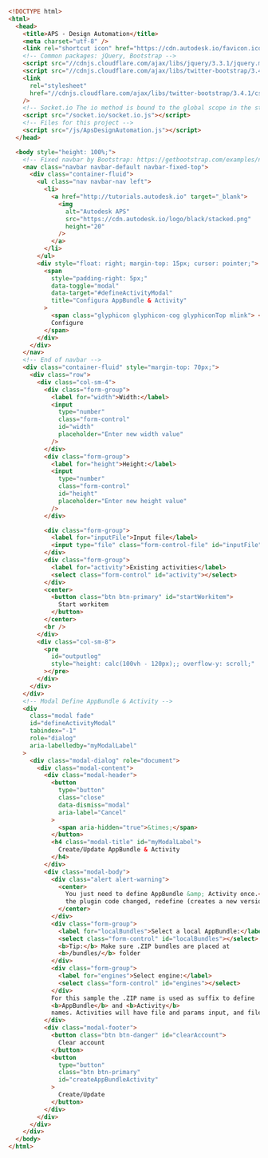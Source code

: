 ```html title=wwwroot/index.html
<!DOCTYPE html>
<html>
  <head>
    <title>APS - Design Automation</title>
    <meta charset="utf-8" />
    <link rel="shortcut icon" href="https://cdn.autodesk.io/favicon.ico" />
    <!-- Common packages: jQuery, Bootstrap -->
    <script src="//cdnjs.cloudflare.com/ajax/libs/jquery/3.3.1/jquery.min.js"></script>
    <script src="//cdnjs.cloudflare.com/ajax/libs/twitter-bootstrap/3.4.1/js/bootstrap.min.js"></script>
    <link
      rel="stylesheet"
      href="//cdnjs.cloudflare.com/ajax/libs/twitter-bootstrap/3.4.1/css/bootstrap.min.css"
    />
    <!-- Socket.io The io method is bound to the global scope in the standalone build-->
    <script src="/socket.io/socket.io.js"></script>
    <!-- Files for this project -->
    <script src="/js/ApsDesignAutomation.js"></script>
  </head>

  <body style="height: 100%;">
    <!-- Fixed navbar by Bootstrap: https://getbootstrap.com/examples/navbar-fixed-top/ -->
    <nav class="navbar navbar-default navbar-fixed-top">
      <div class="container-fluid">
        <ul class="nav navbar-nav left">
          <li>
            <a href="http://tutorials.autodesk.io" target="_blank">
              <img
                alt="Autodesk APS"
                src="https://cdn.autodesk.io/logo/black/stacked.png"
                height="20"
              />
            </a>
          </li>
        </ul>
        <div style="float: right; margin-top: 15px; cursor: pointer;">
          <span
            style="padding-right: 5px;"
            data-toggle="modal"
            data-target="#defineActivityModal"
            title="Configura AppBundle & Activity"
          >
            <span class="glyphicon glyphicon-cog glyphiconTop mlink"> </span>
            Configure
          </span>
        </div>
      </div>
    </nav>
    <!-- End of navbar -->
    <div class="container-fluid" style="margin-top: 70px;">
      <div class="row">
        <div class="col-sm-4">
          <div class="form-group">
            <label for="width">Width:</label>
            <input
              type="number"
              class="form-control"
              id="width"
              placeholder="Enter new width value"
            />
          </div>
          <div class="form-group">
            <label for="height">Height:</label>
            <input
              type="number"
              class="form-control"
              id="height"
              placeholder="Enter new height value"
            />
          </div>

          <div class="form-group">
            <label for="inputFile">Input file</label>
            <input type="file" class="form-control-file" id="inputFile" />
          </div>
          <div class="form-group">
            <label for="activity">Existing activities</label>
            <select class="form-control" id="activity"></select>
          </div>
          <center>
            <button class="btn btn-primary" id="startWorkitem">
              Start workitem
            </button>
          </center>
          <br />
        </div>
        <div class="col-sm-8">
          <pre
            id="outputlog"
            style="height: calc(100vh - 120px);; overflow-y: scroll;"
          ></pre>
        </div>
      </div>
    </div>
    <!-- Modal Define AppBundle & Activity -->
    <div
      class="modal fade"
      id="defineActivityModal"
      tabindex="-1"
      role="dialog"
      aria-labelledby="myModalLabel"
    >
      <div class="modal-dialog" role="document">
        <div class="modal-content">
          <div class="modal-header">
            <button
              type="button"
              class="close"
              data-dismiss="modal"
              aria-label="Cancel"
            >
              <span aria-hidden="true">&times;</span>
            </button>
            <h4 class="modal-title" id="myModalLabel">
              Create/Update AppBundle & Activity
            </h4>
          </div>
          <div class="modal-body">
            <div class="alert alert-warning">
              <center>
                You just need to define AppBundle &amp; Activity once.<br />If
                the plugin code changed, redefine (creates a new version).
              </center>
            </div>
            <div class="form-group">
              <label for="localBundles">Select a local AppBundle:</label>
              <select class="form-control" id="localBundles"></select>
              <b>Tip:</b> Make sure .ZIP bundles are placed at
              <b>/bundles/</b> folder
            </div>
            <div class="form-group">
              <label for="engines">Select engine:</label>
              <select class="form-control" id="engines"></select>
            </div>
            For this sample the .ZIP name is used as suffix to define
            <b>AppBundle</b> and <b>Activity</b>
            names. Activities will have file and params input, and file output.
          </div>
          <div class="modal-footer">
            <button class="btn btn-danger" id="clearAccount">
              Clear account
            </button>
            <button
              type="button"
              class="btn btn-primary"
              id="createAppBundleActivity"
            >
              Create/Update
            </button>
          </div>
        </div>
      </div>
    </div>
  </body>
</html>
```
